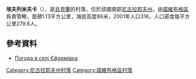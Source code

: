 {{coord|47|34|41|N|32|28|48|E|scale:100000|display=title}}

'''埃夫列米夫卡'''（{{lang-uk|Єфремівка}}），是[[烏克蘭|烏克蘭]]的村落，位於該國南部[[尼古拉耶夫州|尼古拉耶夫州]]，由[[諾維布格區|諾維布格區]]負責管轄，面積1.13平方公里，海拔高度86米，2001年人口316，人口密度每平方公里279.6人。

==參考資料==
* [http://weather.in.ua/ua/nikolaevskaja/7638 Погода в селі Єфремівка] {{Wayback|url=http://weather.in.ua/ua/nikolaevskaja/7638 |date=20160606122655 }}

[[Category:尼古拉耶夫州村落|Category:尼古拉耶夫州村落]]
[[Category:諾維布格區村落|Category:諾維布格區村落]]


{{Mykolaiv-geo-stub}}